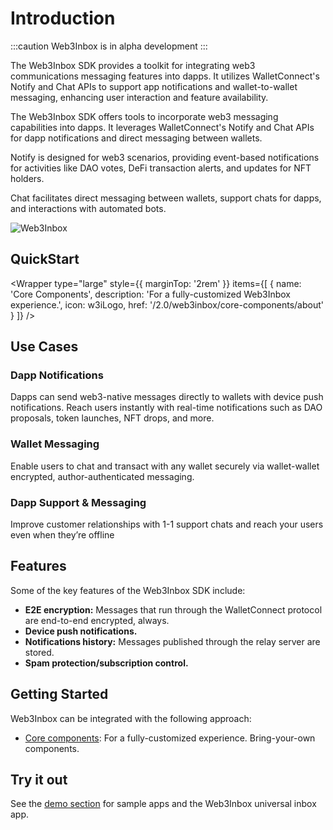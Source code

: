 
# Introduction

:::caution
Web3Inbox is in alpha development
:::

The Web3Inbox SDK provides a toolkit for integrating web3 communications messaging features into dapps. It utilizes WalletConnect's Notify and Chat APIs to support app notifications and wallet-to-wallet messaging, enhancing user interaction and feature availability.

The Web3Inbox SDK offers tools to incorporate web3 messaging capabilities into dapps. It leverages WalletConnect's Notify and Chat APIs for dapp notifications and direct messaging between wallets.

Notify is designed for web3 scenarios, providing event-based notifications for activities like DAO votes, DeFi transaction alerts, and updates for NFT holders.

Chat facilitates direct messaging between wallets, support chats for dapps, and interactions with automated bots.

![Web3Inbox](/img/web3inbox.png)

## QuickStart

<Wrapper
  type="large"
  style={{
    marginTop: '2rem'
  }}
  items={[
    {
      name: 'Core Components',
      description: 'For a fully-customized Web3Inbox experience.',
      icon: w3iLogo,
      href: '/2.0/web3inbox/core-components/about'
    }
  ]}
/>

## Use Cases

### Dapp Notifications

Dapps can send web3-native messages directly to wallets with device push notifications. Reach users instantly with real-time notifications such as DAO proposals, token launches, NFT drops, and more.

### Wallet Messaging

Enable users to chat and transact with any wallet securely via wallet-wallet encrypted, author-authenticated messaging.

### Dapp Support & Messaging

Improve customer relationships with 1-1 support chats and reach your users even when they’re offline

## Features

Some of the key features of the Web3Inbox SDK include:

- **E2E encryption:** Messages that run through the WalletConnect protocol are end-to-end encrypted, always.
- **Device push notifications.**
- **Notifications history:** Messages published through the relay server are stored.
- **Spam protection/subscription control.**

## Getting Started

Web3Inbox can be integrated with the following approach:

- [Core components](core-components/about): For a fully-customized experience. Bring-your-own components.

## Try it out

See the [demo section](demo) for sample apps and the Web3Inbox universal inbox app.
